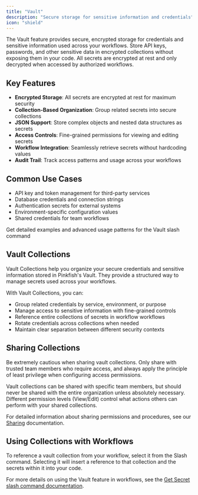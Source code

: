 ```yaml
---
title: "Vault"
description: "Secure storage for sensitive information and credentials"
icon: "shield"
---
```


The Vault feature provides secure, encrypted storage for credentials and sensitive information used across your workflows. Store API keys, passwords, and other sensitive data in encrypted collections without exposing them in your code. All secrets are encrypted at rest and only decrypted when accessed by authorized workflows.

## Key Features

- **Encrypted Storage**: All secrets are encrypted at rest for maximum security
- **Collection-Based Organization**: Group related secrets into secure collections
- **JSON Support**: Store complex objects and nested data structures as secrets
- **Access Controls**: Fine-grained permissions for viewing and editing secrets
- **Workflow Integration**: Seamlessly retrieve secrets without hardcoding values
- **Audit Trail**: Track access patterns and usage across your workflows

## Common Use Cases

- API key and token management for third-party services
- Database credentials and connection strings
- Authentication secrets for external systems
- Environment-specific configuration values
- Shared credentials for team workflows

<Card title="Learn More" icon="code" href="/slash-commands/get-secret">
  Get detailed examples and advanced usage patterns for the Vault slash command
</Card>

## Vault Collections

Vault Collections help you organize your secure credentials and sensitive information stored in Pinkfish's Vault. They provide a structured way to manage secrets used across your workflows.

With Vault Collections, you can:

- Group related credentials by service, environment, or purpose
- Manage access to sensitive information with fine-grained controls
- Reference entire collections of secrets in workflow workflows
- Rotate credentials across collections when needed
- Maintain clear separation between different security contexts

## Sharing Collections

<Warning>
  Be extremely cautious when sharing vault collections. Only share with trusted team members who require access, and always apply the principle of least privilege when configuring access permissions.
</Warning>

Vault collections can be shared with specific team members, but should never be shared with the entire organization unless absolutely necessary. Different permission levels (View/Edit) control what actions others can perform with your shared collections.

For detailed information about sharing permissions and procedures, see our [Sharing](/essentials/sharing) documentation.

## Using Collections with Workflows

To reference a vault collection from your workflow, select it from the Slash command. Selecting it will insert a reference to that collection and the secrets within it into your code.

For more details on using the Vault feature in workflows, see the [Get Secret slash command documentation](/slash-commands/get-secret).
